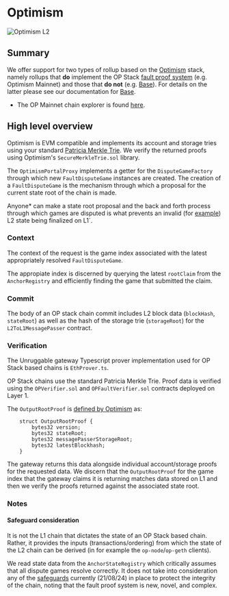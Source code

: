 # Optimism 

<img src="/images/chains/optimism.png" alt="Optimism L2" className="centered-image" />

## Summary

We offer support for two types of rollup based on the [Optimism](https://www.optimism.io/) stack, namely rollups that **do** implement the OP Stack [fault proof system](https://docs.optimism.io/stack/protocol/fault-proofs/explainer) (e.g. Optimism Mainnet) and those that **do not** (e.g. [Base](https://www.base.org/)). For details on the latter please see our documentation for [Base](/chains/base).

- The OP Mainnet chain explorer is found [here](https://optimistic.etherscan.io/).

## High level overview

Optimism is EVM compatible and implements its account and storage tries using your standard [Patricia Merkle Trie](https://ethereum.org/en/developers/docs/data-structures-and-encoding/patricia-merkle-trie/). We verify the returned proofs using Optimism's `SecureMerkleTrie.sol` library.

The `OptimismPortalProxy` implements a getter for the `DisputeGameFactory` through which new `FaultDisputeGame` instances are created. The creation of a `FaultDisputeGame` is the mechanism through which a proposal for the current state root of the chain is made. 

Anyone* can make a state root proposal and the back and forth process through which games are disputed is what prevents an invalid (for [example](https://etherscan.io/tx/0xafbda91446e4cbf3ca4dc0f8c64920be90625c7d0eedc5f4d65b05acaa5a2d58#eventlog)) L2 state being finalized on L1`.

### Context

The context of the request is the game index associated with the latest appropriately resolved `FaultDisputeGame`.

The appropiate index is discerned by querying the latest `rootClaim` from the `AnchorRegistry` and efficiently finding the game that submitted the claim.

### Commit 

The body of an OP stack chain commit includes L2 block data (`blockHash`, `stateRoot`) as well as the hash of the storage trie (`storageRoot`) for the `L2ToL1MessagePasser` contract. 

### Verification

The Unruggable gateway Typescript prover implementation used for OP Stack based chains is `EthProver.ts`. 

OP Stack chains use the standard Patricia Merkle Trie. Proof data is verified using the `OPVerifier.sol` and `OPFaultVerifier.sol` contracts deployed on Layer 1.

The `OutputRootProof` is [defined by Optimism](https://github.com/ethereum-optimism/optimism/blob/5a5dd8f44161e8e05093d92b32e102eb38fe78b6/packages/contracts-bedrock/src/libraries/Types.sol#L25-L30) as:

```
    struct OutputRootProof {
        bytes32 version;
        bytes32 stateRoot;
        bytes32 messagePasserStorageRoot;
        bytes32 latestBlockhash;
    }
```

The gateway returns this data alongside individual account/storage proofs for the requested data. We discern that the `OutputRootProof` for the game index that the gateway claims it is returning matches data stored on L1 and then we verify the proofs returned against the associated state root.

### Notes

#### Safeguard consideration

It is not the L1 chain that dictates the state of an OP Stack based chain. Rather, it provides the inputs (transactions/ordering) from which the state of the L2 chain can be derived (in for example the `op-node`/`op-geth` clients).

We read state data from the `AnchorStateRegistry` which critically assumes that all dispute games resolve correctly. It does not take into consideration any of the [safeguards](https://docs.optimism.io/stack/protocol/fault-proofs/fp-security#safeguards-within-optimismportal) currently (21/08/24) in place to protect the integrity of the chain, noting that the fault proof system is new, novel, and complex.



